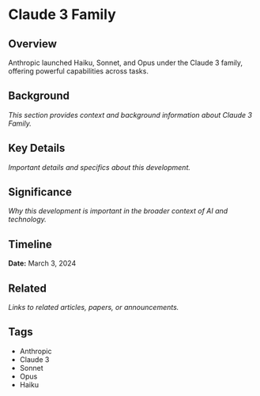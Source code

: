 # Claude 3 Family

## Overview

Anthropic launched Haiku, Sonnet, and Opus under the Claude 3 family, offering powerful capabilities across tasks.

## Background

*This section provides context and background information about Claude 3 Family.*

## Key Details

*Important details and specifics about this development.*

## Significance

*Why this development is important in the broader context of AI and technology.*

## Timeline

**Date:** March 3, 2024

## Related

*Links to related articles, papers, or announcements.*

## Tags

- Anthropic
- Claude 3
- Sonnet
- Opus
- Haiku
